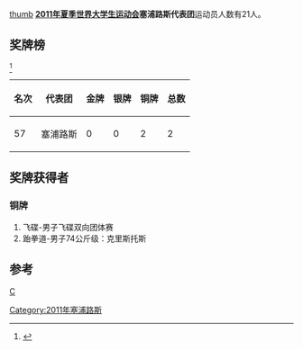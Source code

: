 [[文件:Flag_of_Cyprus.svg|thumb]]
'''[[2011年夏季世界大学生运动会|2011年夏季世界大学生运动会]]塞浦路斯代表团'''运动员人数有21人。

==奖牌榜==
<ref>{{Cite web |url=http://match.sz2011.org/Medal/CHI.htm |title=奖牌榜 |accessdate=2011-08-26 |archive-date=2012-07-14 |archive-url=https://archive.is/20120714212414/http://match.sz2011.org/Medal/CHI.htm |dead-url=no }}</ref>
{| class="wikitable"
|-
! 名次 !! 代表团 !! 金牌 !! 银牌 !! 铜牌 !! 总数
|-
| 57 || 塞浦路斯 || 0 || 0 || 2 || 2
|}
==奖牌获得者==
===铜牌===
#飞碟-男子飞碟双向团体赛
#跆拳道-男子74公斤级：克里斯托斯
==参考==
<references/>
{{2011年夏季世界大学生运动会代表团}}
[[分类:2011年夏季世界大学生运动会代表团|C]]
[[Category:2011年塞浦路斯|Category:2011年塞浦路斯]]